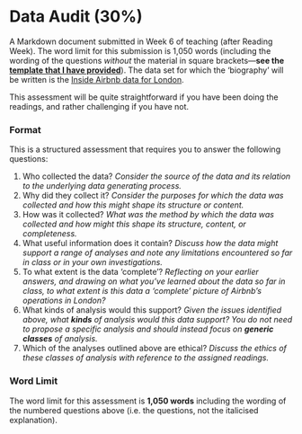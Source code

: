 # Data Audit (30%)

A Markdown document submitted in Week 6 of teaching (after Reading Week). The word limit for this submission is 1,050 words (including the wording of the questions *without* the material in square brackets—**see the [template that I have provided](https://github.com/jreades/i2p/blob/master/assessments/Data_Biography.md)**). The data set for which the 'biography' will be written is the [Inside Airbnb data for London](https://github.com/jreades/i2p/raw/master/data/src/2020-08-24-listings.csv.gz). 

This assessment will be quite straightforward if you have been doing the readings, and rather challenging if you have not.

### Format

This is a structured assessment that requires you to answer the following questions:

1. Who collected the data? *Consider the source of the data and its relation to the underlying data generating process.*
2. Why did they collect it? *Consider the purposes for which the data was collected and how this might shape its structure or content.*
3. How was it collected?  *What was the method by which the data was collected and how might this shape its structure, content, or completeness.*
4. What useful information does it contain? *Discuss how the data might support a range of analyses and note any limitations encountered so far in class or in your own investigations.*
5. To what extent is the data 'complete'? *Reflecting on your earlier answers, and drawing on what you've learned about the data so far in class, to what extent is this data a 'complete' picture of Airbnb's operations in London?*
6. What kinds of analysis would this support? *Given the issues identified above, what **kinds** of analysis would this data support? You do not need to propose a specific analysis and should instead focus on **generic classes** of analysis.*
7. Which of the analyses outlined above are ethical? *Discuss the ethics of these classes of analysis with reference to the assigned readings.*

### Word Limit

The word limit for this assessment is **1,050 words** including the wording of the numbered questions above (i.e. the questions, not the italicised explanation).